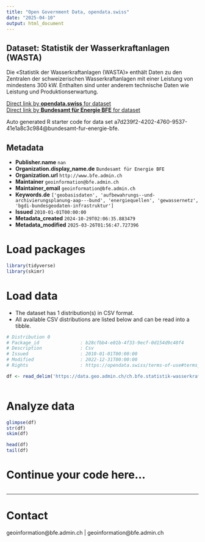 ```yaml
---
title: "Open Government Data, opendata.swiss"
date: "2025-04-10"
output: html_document
---
```


## Dataset: Statistik der Wasserkraftanlagen (WASTA)

Die «Statistik der Wasserkraftanlagen (WASTA)» enthält Daten zu den Zentralen der schweizerischen Wasserkraftanlagen mit einer Leistung von mindestens 300 kW. Enthalten sind unter anderem technische Daten wie Leistung und Produktionserwartung.

[Direct link by **opendata.swiss** for dataset](https://opendata.swiss/de/dataset/statistik-der-wasserkraftanlagen-wasta)<br>
[Direct link by **Bundesamt für Energie BFE** for dataset](https://www.bfe.admin.ch/statistik-wasserkraft)

Auto generated R starter code for data set a7d239f2-4202-4760-9537-41e1a8c3c984@bundesamt-fur-energie-bfe.

## Metadata

- **Publisher.name** `nan`
- **Organization.display_name.de** `Bundesamt für Energie BFE`
- **Organization.url** `http://www.bfe.admin.ch`
- **Maintainer** `geoinformation@bfe.admin.ch`
- **Maintainer_email** `geoinformation@bfe.admin.ch`
- **Keywords.de** `['geobasisdaten', 'aufbewahrungs--und-archivierungsplanung-aap---bund', 'energiequellen', 'gewassernetz', 'bgdi-bundesgeodaten-infrastruktur']`
- **Issued** `2010-01-01T00:00:00`
- **Metadata_created** `2024-10-29T02:06:35.883479`
- **Metadata_modified** `2025-03-26T01:56:47.727396`


# Load packages

```r

library(tidyverse)
library(skimr)

```

# Load data

-   The dataset has 1 distribution(s) in CSV format.
-   All available CSV distributions are listed below and can be read into a tibble.

```r

# Distribution 0
# Package_id               : b28cfbb4-e01b-4f33-9ecf-0d154d9c40f4
# Description              : Csv
# Issued                   : 2010-01-01T00:00:00
# Modified                 : 2022-12-31T00:00:00
# Rights                   : https://opendata.swiss/terms-of-use#terms_by

df <- read_delim('https://data.geo.admin.ch/ch.bfe.statistik-wasserkraftanlagen/statistik-wasserkraftanlagen/statistik-wasserkraftanlagen_2056.csv.zip')



```

# Analyze data

```r

glimpse(df)
str(df)
skim(df)

head(df)
tail(df)

```

# Continue your code here...

```r

```

------------------------------------------------------------------------

# Contact

geoinformation@bfe.admin.ch | geoinformation@bfe.admin.ch
